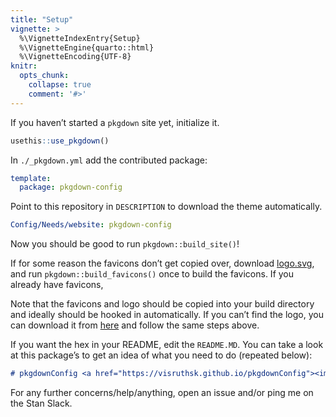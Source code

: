 ```yaml
---
title: "Setup"
vignette: >
  %\VignetteIndexEntry{Setup}
  %\VignetteEngine{quarto::html}
  %\VignetteEncoding{UTF-8}
knitr:
  opts_chunk:
    collapse: true
    comment: '#>'
---
```


If you haven't started a `pkgdown` site yet, initialize it.

```r
usethis::use_pkgdown()
```

In `./_pkgdown.yml` add the contributed package:

```yaml
template:
  package: pkgdown-config
```

Point to this repository in `DESCRIPTION` to download the theme automatically.

```yaml
Config/Needs/website: pkgdown-config
```

Now you should be good to run `pkgdown::build_site()`!

If for some reason the favicons don't get copied over, download [logo.svg](https://github.com/stan-dev/logos/blob/master/logo.svg), and run `pkgdown::build_favicons()` once to build the favicons. If you already have favicons, 

Note that the favicons and logo should be copied into your build directory and ideally should be hooked in automatically. If you can't find the logo, you can download it from [here](https://github.com/stan-dev/logos/blob/master/hex_stickers/stan_hex_cut.svg) and follow the same steps above.

If you want the hex in your README, edit the `README.MD`. You can take a look at this package's to get an idea of what you need to do (repeated below):

```md
# pkgdownConfig <a href="https://visruthsk.github.io/pkgdownConfig"><img src="man/figures/logo.svg" align="right" height="139" alt="pkgdownConfig website" /></a>
```

For any further concerns/help/anything, open an issue and/or ping me on the Stan Slack.
